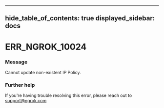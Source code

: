 

---
hide_table_of_contents: true
displayed_sidebar: docs
---


# ERR_NGROK_10024

### Message
Cannot update non-existent IP Policy.

<ErrorDetails />



### Further help
If you're having trouble resolving this error, please reach out to [support@ngrok.com](mailto:support@ngrok.com?subject=Help%20with%20ERR_NGROK_10024)

